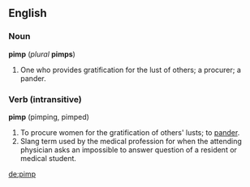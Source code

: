 ==English==
===Noun===
'''pimp''' (''plural'' '''pimps''')
#One who provides gratification for the lust of others; a procurer; a pander.

===Verb (intransitive)===
'''pimp''' (pimping, pimped)
#To procure women for the gratification of others' lusts; to [[pander]].
#Slang term used by the medical profession for when the attending physician asks an impossible to answer question of a resident or medical student.

[[de:pimp]]